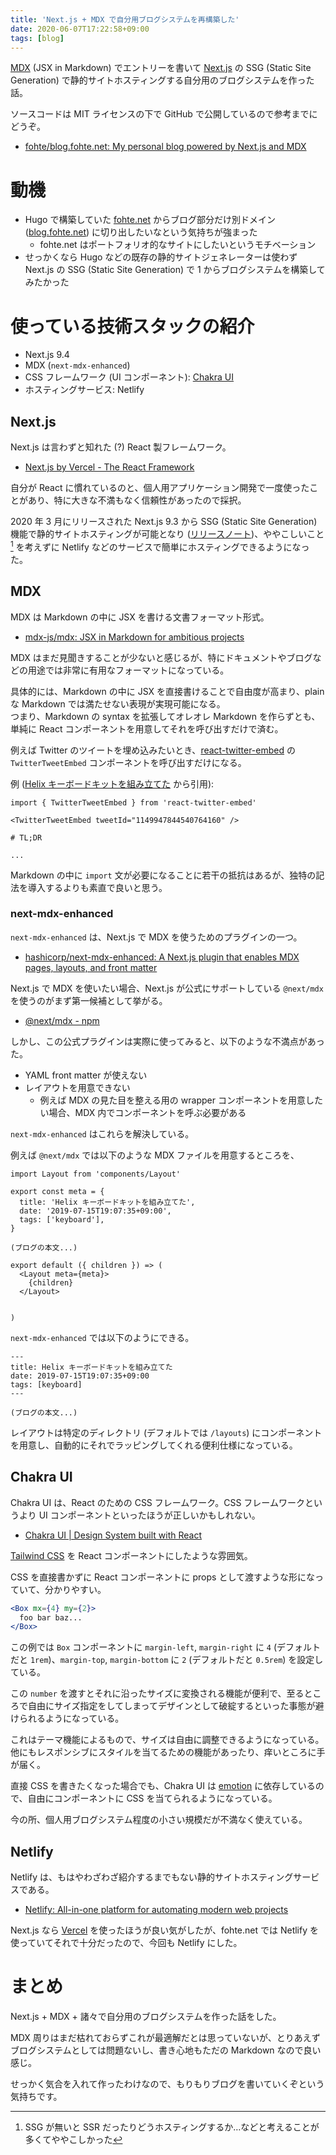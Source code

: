 ```yaml
---
title: 'Next.js + MDX で自分用ブログシステムを再構築した'
date: 2020-06-07T17:22:58+09:00
tags: [blog]
---
```


[MDX](https://mdxjs.com/) (JSX in Markdown) でエントリーを書いて [Next.js](https://nextjs.org/) の SSG (Static Site Generation) で静的サイトホスティングする自分用のブログシステムを作った話。

ソースコードは MIT ライセンスの下で GitHub で公開しているので参考までにどうぞ。

- [fohte/blog\.fohte\.net: My personal blog powered by Next\.js and MDX](https://github.com/fohte/blog.fohte.net)

# 動機

- Hugo で構築していた [fohte.net](https://fohte.net) からブログ部分だけ別ドメイン ([blog.fohte.net](/)) に切り出したいなという気持ちが強まった
  - fohte.net はポートフォリオ的なサイトにしたいというモチベーション
- せっかくなら Hugo などの既存の静的サイトジェネレーターは使わず Next.js の SSG (Static Site Generation) で 1 からブログシステムを構築してみたかった

# 使っている技術スタックの紹介

- Next.js 9.4
- MDX (`next-mdx-enhanced`)
- CSS フレームワーク (UI コンポーネント): [Chakra UI](https://chakra-ui.com/)
- ホスティングサービス: Netlify

## Next.js

Next.js は言わずと知れた (?) React 製フレームワーク。

- [Next\.js by Vercel \- The React Framework](https://nextjs.org/)

自分が React に慣れているのと、個人用アプリケーション開発で一度使ったことがあり、特に大きな不満もなく信頼性があったので採択。

2020 年 3 月にリリースされた Next.js 9.3 から SSG (Static Site Generation) 機能で静的サイトホスティングが可能となり ([リリースノート](https://nextjs.org/blog/next-9-3))、ややこしいこと [^1] を考えずに Netlify などのサービスで簡単にホスティングできるようになった。

[^1]: SSG が無いと SSR だったりどうホスティングするか…などと考えることが多くてややこしかった

## MDX

MDX は Markdown の中に JSX を書ける文書フォーマット形式。

- [mdx\-js/mdx: JSX in Markdown for ambitious projects](https://github.com/mdx-js/mdx)

MDX はまだ見聞きすることが少ないと感じるが、特にドキュメントやブログなどの用途では非常に有用なフォーマットになっている。

具体的には、Markdown の中に JSX を直接書けることで自由度が高まり、plain な Markdown では満たせない表現が実現可能になる。  
つまり、Markdown の syntax を拡張してオレオレ Markdown を作らずとも、単純に React コンポーネントを用意してそれを呼び出すだけで済む。

例えば Twitter のツイートを埋め込みたいとき、[react-twitter-embed](https://www.npmjs.com/package/react-twitter-embed) の `TwitterTweetEmbed` コンポーネントを呼び出すだけになる。

例 ([Helix キーボードキットを組み立てた](/posts/2019-07-15-build-helix-keyboard-kit) から引用):

```mdx
import { TwitterTweetEmbed } from 'react-twitter-embed'

<TwitterTweetEmbed tweetId="1149947844540764160" />

# TL;DR

...
```

Markdown の中に `import` 文が必要になることに若干の抵抗はあるが、独特の記法を導入するよりも素直で良いと思う。

### next-mdx-enhanced

`next-mdx-enhanced` は、Next.js で MDX を使うためのプラグインの一つ。

- [hashicorp/next\-mdx\-enhanced: A Next\.js plugin that enables MDX pages, layouts, and front matter](https://github.com/hashicorp/next-mdx-enhanced)

Next.js で MDX を使いたい場合、Next.js が公式にサポートしている `@next/mdx` を使うのがまず第一候補として挙がる。

- [@next/mdx \- npm](https://www.npmjs.com/package/@next/mdx)

しかし、この公式プラグインは実際に使ってみると、以下のような不満点があった。

- YAML front matter が使えない
- レイアウトを用意できない
  - 例えば MDX の見た目を整える用の wrapper コンポーネントを用意したい場合、MDX 内でコンポーネントを呼ぶ必要がある

`next-mdx-enhanced` はこれらを解決している。

例えば `@next/mdx` では以下のような MDX ファイルを用意するところを、

```mdx
import Layout from 'components/Layout'

export const meta = {
  title: 'Helix キーボードキットを組み立てた',
  date: '2019-07-15T19:07:35+09:00',
  tags: ['keyboard'],
}

(ブログの本文...)

export default ({ children }) => (
  <Layout meta={meta}>
    {children}
  </Layout>


)
```

`next-mdx-enhanced` では以下のようにできる。

```mdx
---
title: Helix キーボードキットを組み立てた
date: 2019-07-15T19:07:35+09:00
tags: [keyboard]
---

(ブログの本文...)
```

レイアウトは特定のディレクトリ (デフォルトでは `/layouts`) にコンポーネントを用意し、自動的にそれでラッピングしてくれる便利仕様になっている。

## Chakra UI

Chakra UI は、React のための CSS フレームワーク。CSS フレームワークというより UI コンポーネントといったほうが正しいかもしれない。

- [Chakra UI \| Design System built with React](https://chakra-ui.com/)

[Tailwind CSS](https://tailwindcss.com/) を React コンポーネントにしたような雰囲気。

CSS を直接書かずに React コンポーネントに props として渡すような形になっていて、分かりやすい。

```jsx
<Box mx={4} my={2}>
  foo bar baz...
</Box>
```

この例では `Box` コンポーネントに `margin-left`, `margin-right` に `4` (デフォルトだと `1rem`)、`margin-top`, `margin-bottom` に `2` (デフォルトだと `0.5rem`) を設定している。

この `number` を渡すとそれに沿ったサイズに変換される機能が便利で、至るところで自由にサイズ指定をしてしまってデザインとして破綻するといった事態が避けられるようになっている。

これはテーマ機能によるもので、サイズは自由に調整できるようになっている。
他にもレスポンシブにスタイルを当てるための機能があったり、痒いところに手が届く。

直接 CSS を書きたくなった場合でも、Chakra UI は [emotion](https://emotion.sh/docs/introduction) に依存しているので、自由にコンポーネントに CSS を当てられるようになっている。

今の所、個人用ブログシステム程度の小さい規模だが不満なく使えている。

## Netlify

Netlify は、もはやわざわざ紹介するまでもない静的サイトホスティングサービスである。

- [Netlify: All\-in\-one platform for automating modern web projects](https://www.netlify.com/)

Next.js なら [Vercel](https://vercel.com) を使ったほうが良い気がしたが、fohte.net では Netlify を使っていてそれで十分だったので、今回も Netlify にした。

# まとめ

Next.js + MDX + 諸々で自分用のブログシステムを作った話をした。

MDX 周りはまだ枯れておらずこれが最適解だとは思っていないが、とりあえずブログシステムとしては問題ないし、書き心地もただの Markdown なので良い感じ。

せっかく気合を入れて作ったわけなので、もりもりブログを書いていくぞという気持ちです。
